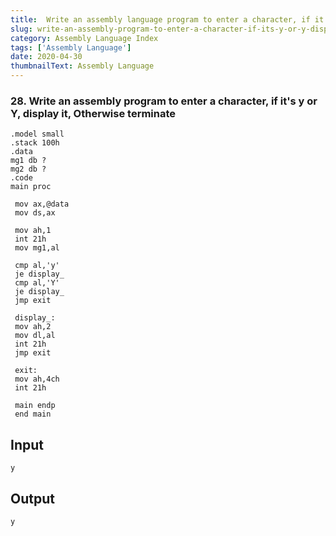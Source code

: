 ---
title:	Write an assembly language program to enter a character, if it's y or Y, display it, Otherwise terminate
slug: write-an-assembly-program-to-enter-a-character-if-its-y-or-y-display-it-otherwise-terminate
category: Assembly Language Index
tags: ['Assembly Language']
date: 2020-04-30
thumbnailText: Assembly Language
---
### 28. Write an assembly program to enter a character, if it's y or Y, display it, Otherwise terminate
```
.model small
.stack 100h
.data
mg1 db ?
mg2 db ?
.code
main proc

 mov ax,@data
 mov ds,ax

 mov ah,1
 int 21h
 mov mg1,al

 cmp al,'y'
 je display_
 cmp al,'Y'
 je display_
 jmp exit

 display_:
 mov ah,2
 mov dl,al
 int 21h
 jmp exit

 exit:
 mov ah,4ch
 int 21h

 main endp
 end main
```

## Input
```
y
```
## Output
```
y
```
